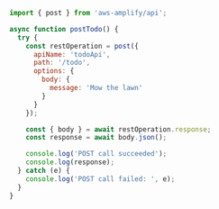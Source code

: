 ```javascript
import { post } from 'aws-amplify/api';

async function postTodo() {
  try {
    const restOperation = post({
      apiName: 'todoApi',
      path: '/todo',
      options: {
        body: {
          message: 'Mow the lawn'
        }
      }
    });

    const { body } = await restOperation.response;
    const response = await body.json();

    console.log('POST call succeeded');
    console.log(response);
  } catch (e) {
    console.log('POST call failed: ', e);
  }
}
```
